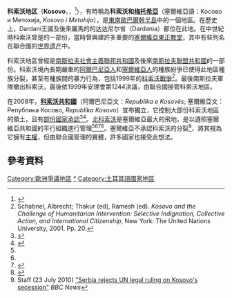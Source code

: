 {{About|科索沃的地理區域|此地區的政治實體|科索沃|}}

{{Infobox country
| conventional_long_name      = 科索沃
| common_name                 = 科索沃
<!-- Do not add flag, arms and anthem of the Republic of Kosovo. This article is exclusively for the geographical region and consensus holds it that no political symbols should be added. Please refer to the relevant talk page discussion for reference.
| image_flag                  =
| image_coat                  =
| national_anthem             =
-->
<!--
| official_languages          = [[Albanian_language|Albanian]]<br/>[[Serbian_language|Serbian]]
| demonym                     = [[Demographics_of_Kosovo|Kosovar]]-->
| image_map2                  = Kosovo in its region.svg
| map_caption2                = 科索沃在東南歐的位置
| image_map                   = Kosovo map-en.svg
| map_caption                 = 科索沃的地形圖
<!--| ethnic_groups               = 92% [[Albanians|Albanians]]<br/>{{spaces|2}}8% [[Serbs|Serbs]],<sup>a</sup> [[Bosniaks|Bosniaks]], [[Gorani_people|Gorani]], [[Romani_people|Roma]], [[Turkish_people|Turks]], [[Ashkali_and_Balkan_Egyptians|Ashkali and Balkan Egyptians]]<ref>{{Cite journal | url = https://www.cia.gov/library/publications/the-world-factbook/geos/kv.html | title = CIA World Factbook | publisher=CIA | ref = harv | postscript = }}</ref>
| ethnic_groups_year          = 2008
| capital                     = {{nowrap|[[Pristina|Pristina]] (Prishtina or Priština)}}
| largest_city                = capital-->
| latd                        = 42
| latm                        = 40
| latNS                       = N
| longd                       = 21
| longm                       = 10
| longEW                      = E
<!--| area_magnitude              = 1 E10
| area_km2                    = 10,908
| area_sq_mi                  = 4,212
| percent_water               = n/a
| population_census           = 1,733,872<ref>{{cite web|url=http://esk.rks-gov.net/rekos2011/repository/docs/REKOS%20LEAFLET%20ALB%20FINAL.pdf|title=Population estimates for Kosovo July 2011|work=Census 2011|publisher=Kosovo statistical office|accessdate=3 July 2011}}</ref>
| population_census_year      = 2011
| population_density_km2      = 159
| population_density_sq_mi    = 412
| GDP_PPP_year                = 2011
| GDP_PPP                     = $12.777 billion<ref name="IMF: Kosovo PPP">{{cite web|url=http://www.imf.org/external/pubs/ft/weo/2011/01/weodata/weorept.aspx?pr.x=58&pr.y=17&sy=2009&ey=2016&scsm=1&ssd=1&sort=country&ds=.&br=1&c=967&s=PPPGDP&grp=0&a= |title=Kosovo PPP | publisher=IMF |date=14 September 2006 |accessdate=6 November 2011}}</ref>
| GDP_PPP_per_capita          = $6,600–7,369<ref name="IMF: Kosovo PPP"/><ref>{{cite web|url=https://www.cia.gov/library/publications/the-world-factbook/geos/kv.html |title=CIA: Kosovo |publisher=Cia.gov |date= |accessdate=6 November 2011}}</ref>
| GDP_nominal_year            = 2010
| GDP_nominal                 = $5.601 billion<ref name=imf2>{{cite web|url=http://www.imf.org/external/pubs/ft/weo/2011/01/weodata/weorept.aspx?sy=2008&ey=2011&scsm=1&ssd=1&sort=country&ds=.&br=1&c=967&s=NGDPD%2CPPPGDP&grp=0&a=&pr.x=34&pr.y=5 |title=Kosovo|publisher=International Monetary Fund|accessdate=30 April 2011}}</ref>
| GDP_nominal_rank            =
| GDP_nominal_per_capita      = $3,103
| GDP_nominal_per_capita_rank =
| currency                    = Euro ([[Euro_sign|€]]); [[Serbian_dinar|Serbian dinar]]
| currency_code               = EUR; RSD
| time_zone                   = [[Central_European_Time|CET]]
| utc_offset                  = +1
| time_zone_DST               = [[Central_European_Summer_Time|CEST]]
| utc_offset_DST              = +2
| drives_on                   = right
| calling_code                = +381 (Serbia) for fixed lines; mobile phone providers in Kosovo use +377 (Monaco) or +386 (Slovenia)
| footnote_a = Most [[Kosovo_Serbs|Kosovo Serbs]] boycotted the 2011 Census; estimates vary between 6–8 % of overall population within Kosovo, and additional 200–300.000 abroad-->
}}
'''科索沃地区'''（'''Kosovo'''{{IPAc-en|ˈ|k|ɒ|s|ə|v|oʊ|}}，{{lang-sq|Kosovë, Kosova}}，{{lang-sr|Косово, Космет|translit=Kosovo, Kosmet}}<ref name="constitution-serbia">{{cite web |url=http://www.parlament.gov.rs/content/eng/akta/ustav/ustav_ceo.asp |title=Constitution of the Republic of Serbia |publisher=Parlament.gov.rs |accessdate=2 January 2011 |deadurl=yes |archiveurl=https://web.archive.org/web/20101127021637/http://www.parlament.gov.rs/content/eng/akta/ustav/ustav_ceo.asp |archivedate=2010年11月27日 }}</ref>），有時稱為'''科索沃和[[梅托希亞|梅托希亞]]'''（塞爾維亞語：Косово и Метохија, ''Kosovo i Metohija''），是[[東南歐|東南歐]][[巴爾幹半島|巴爾幹半島]]中的一個地區。在歷史上，Dardani王國及後來羅馬的的达达尼尔省（Dardania）都位在此地。在中世紀時科索沃曾是{{link-en|中世紀的塞爾維亞|Serbia in the Middle Ages|塞爾維亞}}的一部份，當時曾興建許多重要的[[塞爾維亞東正教堂|塞爾維亞東正教堂]]，其中有些列名在聯合國的[[世界遗产|世界遗产]]中。

科索沃地區曾經是[[南斯拉夫社會主義聯邦共和國|南斯拉夫社會主義聯邦共和國]]及後來[[南斯拉夫聯盟共和國|南斯拉夫聯盟共和國]]的一部份。科索沃境內長期嚴重的[[阿爾巴尼亞人|阿爾巴尼亞人]]和[[塞爾維亞人|塞爾維亞人]]的種族紛爭已使得此地區種族分裂，甚至有種族間的暴力行為，包括1999年的[[科索沃戰爭|科索沃戰爭]]<ref name="Schabnel, Albrecht 2001. Pp. 20">Schabnel, Albrecht; Thakur (ed), Ramesh (ed). ''Kosovo and the Challenge of Humanitarian Intervention: Selective Indignation, Collective Action, and International Citizenship'', New York: The United Nations University, 2001. Pp. 20.</ref>。最後南斯拉夫軍隊撤出科索沃，最後依1999年安理會第1244決議，由聯合國接管科索沃地區。

在2008年，'''[[科索沃共和國|科索沃共和國]]'''（阿爾巴尼亞文：''Republika e Kosovës''; 塞爾維亞文：Република Косово, ''Republika Kosovo''）宣布獨立，它控制大部份科索沃地區的領土，且有[[科索沃的國際承認|部份國家承認]]<ref name="INTERVIEW-Kosovo warns Serbia seeking partition of north">{{cite news|title=INTERVIEW-Kosovo warns Serbia seeking partition of north|url=http://www.trust.org/alertnet/news/interview-kosovo-warns-serbia-seeking-partition-of-north/|accessdate=21 December 2011|newspaper=trust.org|date=4 August 2011|deadurl=yes|archiveurl=https://web.archive.org/web/20120609141304/http://www.trust.org/alertnet/news/interview-kosovo-warns-serbia-seeking-partition-of-north|archivedate=2012年6月9日}}</ref><ref name="Govt. has “insufficient control in northern Kosovo”">{{cite news|title=Govt. has "insufficient control in northern Kosovo"|url=http://www.b92.net/eng/news/politics-article.php?yyyy=2011&mm=12&dd=18&nav_id=77858|accessdate=21 December 2011|newspaper=B92.net|date=18 December 2011}}</ref>。[[北科索沃|北科索沃]]是塞爾維亞最大的飛地，是以遵照塞爾維亞共和國的平行組織進行管理<ref name="INTERVIEW-Kosovo warns Serbia seeking partition of north"/><ref name="Govt. has “insufficient control in northern Kosovo”"/><ref>{{cite news | title= Merkel says wants 'no parallel structures in Kosovo' | publisher= Reuters Canada | date= 19 December 2011 | url= http://ca.reuters.com/article/topNews/idCATRE7BI0S820111219 | quote= Serbia refuses to recognize it and Kosovo's ethnic Serbs, who dominate in a small slice of the north, continue to function as part of Serbia.}}</ref><ref name="Minister: We will not leave northern Kosovo">{{cite news|title=Minister: We will not leave northern Kosovo|url=http://www.b92.net/eng/news/politics-article.php?yyyy=2011&mm=12&dd=22&nav_id=77920|accessdate=22 December 2011|newspaper=B92|date=22 December 2011}}</ref>。塞爾維亞不承認科索沃的分裂<ref>Staff (23 July 2010) [http://www.bbc.co.uk/news/world-europe-10734502 "Serbia rejects UN legal ruling on Kosovo's secession"] ''BBC News''</ref>，將其視為它擁有[[主權|主權]]，但由聯合國管理的實體，許多國家也接受此想法。

==參考資料==
{{reflist}}

[[Category:歐洲爭議地區|Category:歐洲爭議地區]]
[[Category:科索沃地理|*]]
[[Category:土耳其語國家地區|Category:土耳其語國家地區]]